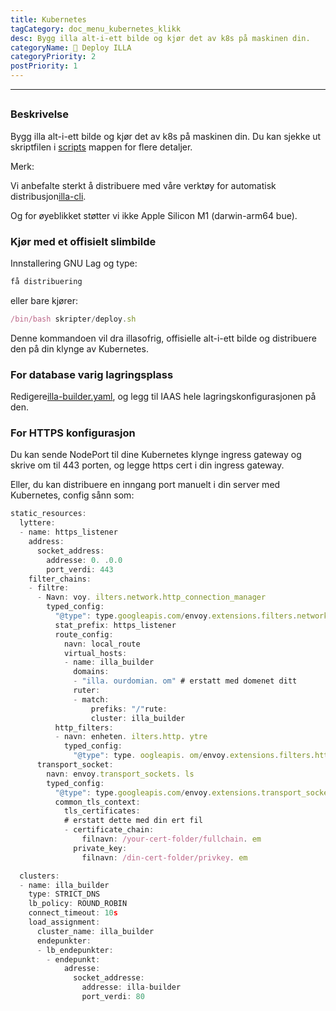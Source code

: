 ```yaml
---
title: Kubernetes
tagCategory: doc_menu_kubernetes_klikk
desc: Bygg illa alt-i-ett bilde og kjør det av k8s på maskinen din.
categoryName: 👷 Deploy ILLA
categoryPriority: 2
postPriority: 1
---
```


* * *

## <Heading hidden>Kubernetes</Heading>

### Beskrivelse

Bygg illa alt-i-ett bilde og kjør det av k8s på maskinen din. Du kan sjekke ut skriptfilen i [scripts](https://github.com/illacloud/deploy-illa-manually/blob/main/kubernetes/scripts) mappen for flere detaljer.

Merk:

Vi anbefalte sterkt å distribuere med våre verktøy for automatisk distribusjon[illa-cli](https://github.com/illacloud/illa).

Og for øyeblikket støtter vi ikke Apple Silicon M1 (darwin-arm64 bue).

### Kjør med et offisielt slimbilde

Innstallering GNU Lag og type:

```jsx
få distribuering
```

eller bare kjører:

```jsx
/bin/bash skripter/deploy.sh
```

Denne kommandoen vil dra illasofrig, offisielle alt-i-ett bilde og distribuere den på din klynge av Kubernetes.

### For database varig lagringsplass

Redigere[illa-builder.yaml](https://github.com/illacloud/deploy-illa-manually/blob/main/kubernetes/illa-builder.yaml), og legg til IAAS hele lagringskonfigurasjonen på den.

### For HTTPS konfigurasjon

Du kan sende NodePort til dine Kubernetes klynge ingress gateway og skrive om til 443 porten, og legge https cert i din ingress gateway.

Eller, du kan distribuere en inngang port manuelt i din server med Kubernetes, config sånn som:

```jsx
static_resources:
  lyttere:
  - name: https_listener
    address:
      socket_address:
        addresse: 0. .0.0
        port_verdi: 443
    filter_chains:
    - filtre:
      - Navn: voy. ilters.network.http_connection_manager
        typed_config:
          "@type": type.googleapis.com/envoy.extensions.filters.network.http_connection_manager.v3. ttpConnectionManager
          stat_prefix: https_listener
          route_config:
            navn: local_route
            virtual_hosts:
            - name: illa_builder
              domains:
              - "illa. ourdomian. om" # erstatt med domenet ditt
              ruter:
              - match:
                  prefiks: "/"rute:
                  cluster: illa_builder
          http_filters:
          - navn: enheten. ilters.http. ytre
            typed_config:
              "@type": type. oogleapis. om/envoy.extensions.filters.http.router.v3.Router
      transport_socket:
        navn: envoy.transport_sockets. ls
        typed_config:
          "@type": type.googleapis.com/envoy.extensions.transport_sockets.tls.v3. ownstreamTlsContext
          common_tls_context:
            tls_certificates:
            # erstatt dette med din ert fil
            - certificate_chain:
                filnavn: /your-cert-folder/fullchain. em
              private_key:
                filnavn: /din-cert-folder/privkey. em

  clusters:
  - name: illa_builder
    type: STRICT_DNS
    lb_policy: ROUND_ROBIN
    connect_timeout: 10s
    load_assignment:
      cluster_name: illa_builder
      endepunkter:
      - lb_endepunkter:
        - endepunkt:
            adresse:
              socket_addresse:
                addresse: illa-builder
                port_verdi: 80
```
